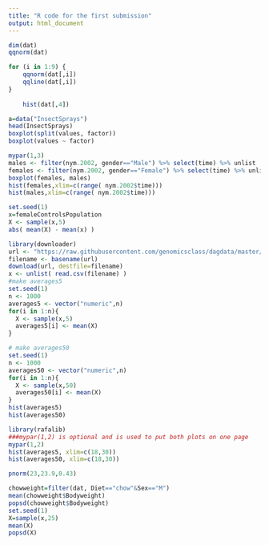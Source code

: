 ```yaml
---
title: "R code for the first submission"
output: html_document
---
```

```r
dim(dat)
qqnorm(dat)
```

```r
for (i in 1:9) {
    qqnorm(dat[,i])
    qqline(dat[,i])
}
    
    hist(dat[,4])
```

```r
a=data("InsectSprays")
head(InsectSprays)
boxplot(split(values, factor))
boxplot(values ~ factor)
```


```r
mypar(1,3)
males <- filter(nym.2002, gender=="Male") %>% select(time) %>% unlist
females <- filter(nym.2002, gender=="Female") %>% select(time) %>% unlist
boxplot(females, males)
hist(females,xlim=c(range( nym.2002$time)))
hist(males,xlim=c(range( nym.2002$time)))
```
```r
set.seed(1)
x=femaleControlsPopulation
X <- sample(x,5)
abs( mean(X) - mean(x) )
```

```r
library(downloader) 
url <- "https://raw.githubusercontent.com/genomicsclass/dagdata/master/inst/extdata/femaleControlsPopulation.csv"
filename <- basename(url)
download(url, destfile=filename)
x <- unlist( read.csv(filename) )
#make averages5
set.seed(1)
n <- 1000
averages5 <- vector("numeric",n)
for(i in 1:n){
  X <- sample(x,5)
  averages5[i] <- mean(X)
}

# make averages50
set.seed(1)
n <- 1000
averages50 <- vector("numeric",n)
for(i in 1:n){
  X <- sample(x,50)
  averages50[i] <- mean(X)
}
hist(averages5)
hist(averages50)

library(rafalib) 
###mypar(1,2) is optional and is used to put both plots on one page
mypar(1,2)
hist(averages5, xlim=c(18,30))
hist(averages50, xlim=c(18,30))

pnorm(23,23.9,0.43)

chowweight=filter(dat, Diet=="chow"&Sex=="M")
mean(chowweight$Bodyweight)
popsd(chowweight$Bodyweight)
set.seed(1)
X=sample(x,25)
mean(X)
popsd(X)
```
```r

```


